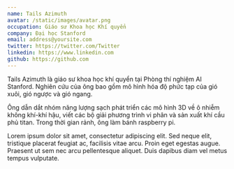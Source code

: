 ```yaml
---
name: Tails Azimuth
avatar: /static/images/avatar.png
occupation: Giáo sư Khoa học Khí quyển
company: Đại học Stanford
email: address@yoursite.com
twitter: https://twitter.com/Twitter
linkedin: https://www.linkedin.com
github: https://github.com
---
```


Tails Azimuth là giáo sư khoa học khí quyển tại Phòng thí nghiệm AI Stanford. Nghiên cứu của ông bao gồm mô hình hóa độ phức tạp của gió xuôi, gió ngược và gió ngang.

Ông dẫn dắt nhóm năng lượng sạch phát triển các mô hình 3D về ô nhiễm không khí-khí hậu, viết các bộ giải phương trình vi phân và sản xuất khí cầu phủ titan. Trong thời gian rảnh, ông làm bánh raspberry pi.

Lorem ipsum dolor sit amet, consectetur adipiscing elit. Sed neque elit, tristique placerat feugiat ac, facilisis vitae arcu. Proin eget egestas augue. Praesent ut sem nec arcu pellentesque aliquet. Duis dapibus diam vel metus tempus vulputate.

